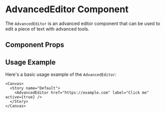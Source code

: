 

<Meta of={AdvancedEditor} />

# AdvancedEditor Component

The `AdvancedEditor` is an advanced editor component that can be used to edit a piece of text with advanced tools.

## Component Props

<Canvas of={AdvancedEditor.Default} />

<Controls />

## Usage Example

Here's a basic usage example of the `AdvancedEditor`:

```tsx
<Canvas>
  <Story name="Default">
    <AdvancedEditor href="https://example.com" label="Click me" active={true} />
  </Story>
</Canvas>
```
